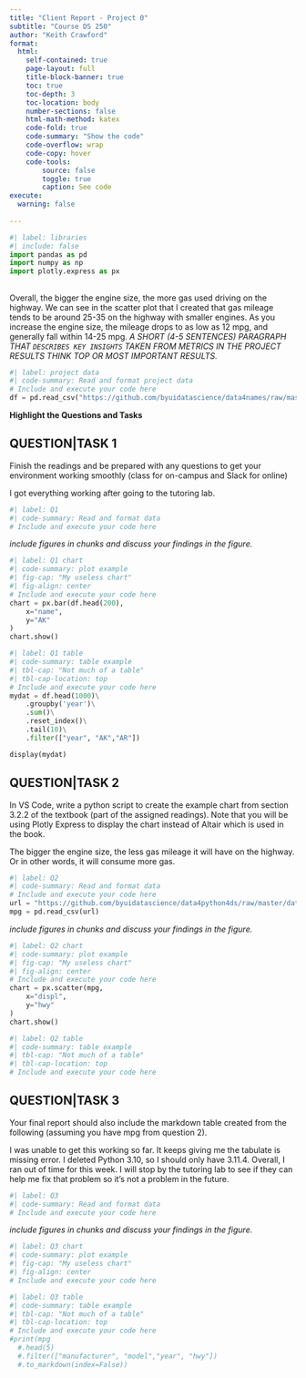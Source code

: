```yaml
---
title: "Client Report - Project 0"
subtitle: "Course DS 250"
author: "Keith Crawford"
format:
  html:
    self-contained: true
    page-layout: full
    title-block-banner: true
    toc: true
    toc-depth: 3
    toc-location: body
    number-sections: false
    html-math-method: katex
    code-fold: true
    code-summary: "Show the code"
    code-overflow: wrap
    code-copy: hover
    code-tools:
        source: false
        toggle: true
        caption: See code
execute: 
  warning: false
    
---
```


```python
#| label: libraries
#| include: false
import pandas as pd
import numpy as np
import plotly.express as px
```


## 

Overall, the bigger the engine size, the more gas used driving on the highway. We can see in the scatter plot that I created that gas mileage tends to be around 25-35 on the highway with smaller engines. As you increase the engine size, the mileage drops to as low as 12 mpg, and generally fall within 14-25 mpg.
_A SHORT (4-5 SENTENCES) PARAGRAPH THAT `DESCRIBES KEY INSIGHTS` TAKEN FROM METRICS IN THE PROJECT RESULTS THINK TOP OR MOST IMPORTANT RESULTS._

```python
#| label: project data
#| code-summary: Read and format project data
# Include and execute your code here
df = pd.read_csv("https://github.com/byuidatascience/data4names/raw/master/data-raw/names_year/names_year.csv")
```

__Highlight the Questions and Tasks__

## QUESTION|TASK 1

Finish the readings and be prepared with any questions to get your environment working smoothly (class for on-campus and Slack for online)

I got everything working after going to the tutoring lab.

```python
#| label: Q1
#| code-summary: Read and format data
# Include and execute your code here


```

_include figures in chunks and discuss your findings in the figure._

```python
#| label: Q1 chart
#| code-summary: plot example
#| fig-cap: "My useless chart"
#| fig-align: center
# Include and execute your code here
chart = px.bar(df.head(200),
    x="name", 
    y="AK"
)
chart.show()
```


```python
#| label: Q1 table
#| code-summary: table example
#| tbl-cap: "Not much of a table"
#| tbl-cap-location: top
# Include and execute your code here
mydat = df.head(1000)\
    .groupby('year')\
    .sum()\
    .reset_index()\
    .tail(10)\
    .filter(["year", "AK","AR"])

display(mydat)

```


## QUESTION|TASK 2

In VS Code, write a python script to create the example chart from section 3.2.2 of the textbook (part of the assigned readings). Note that you will be using Plotly Express to display the chart instead of Altair which is used in the book.

The bigger the engine size, the less gas mileage it will have on the highway. Or in other words, it will consume more gas. 

```python
#| label: Q2
#| code-summary: Read and format data
# Include and execute your code here
url = "https://github.com/byuidatascience/data4python4ds/raw/master/data-raw/mpg/mpg.csv"
mpg = pd.read_csv(url)

```

_include figures in chunks and discuss your findings in the figure._

```python
#| label: Q2 chart
#| code-summary: plot example
#| fig-cap: "My useless chart"
#| fig-align: center
# Include and execute your code here
chart = px.scatter(mpg,
    x="displ", 
    y="hwy"
)
chart.show()
```


```python
#| label: Q2 table
#| code-summary: table example
#| tbl-cap: "Not much of a table"
#| tbl-cap-location: top
# Include and execute your code here


```


## QUESTION|TASK 3

Your final report should also include the markdown table created from the following (assuming you have mpg from question 2).

I was unable to get this working so far. It keeps giving me the tabulate is missing error. I deleted Python 3.10, so I should only have 3.11.4. Overall, I ran out of time for this week. I will stop by the tutoring lab to see if they can help me fix that problem so it's not a problem in the future.

```python
#| label: Q3
#| code-summary: Read and format data
# Include and execute your code here


```

_include figures in chunks and discuss your findings in the figure._

```python
#| label: Q3 chart
#| code-summary: plot example
#| fig-cap: "My useless chart"
#| fig-align: center
# Include and execute your code here

```


```python
#| label: Q3 table
#| code-summary: table example
#| tbl-cap: "Not much of a table"
#| tbl-cap-location: top
# Include and execute your code here
#print(mpg
  #.head(5)
  #.filter(["manufacturer", "model","year", "hwy"])
  #.to_markdown(index=False))

```
